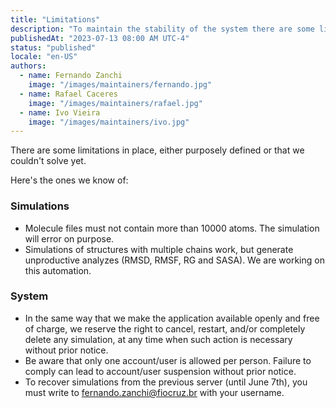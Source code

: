 ```yaml
---
title: "Limitations"
description: "To maintain the stability of the system there are some limitations purposely set in place."
publishedAt: "2023-07-13 08:00 AM UTC-4"
status: "published"
locale: "en-US"
authors: 
  - name: Fernando Zanchi
    image: "/images/maintainers/fernando.jpg"
  - name: Rafael Caceres
    image: "/images/maintainers/rafael.jpg"
  - name: Ivo Vieira
    image: "/images/maintainers/ivo.jpg"
---
```


There are some limitations in place, either purposely defined or that we couldn't solve yet.

Here's the ones we know of:

### Simulations

- Molecule files must not contain more than 10000 atoms. The simulation will error on purpose.
- Simulations of structures with multiple chains work, but generate unproductive analyzes (RMSD, RMSF, RG and SASA). We are working on this automation.

### System

- In the same way that we make the application available openly and free of charge, we reserve the right to cancel, restart, and/or completely delete any simulation, at any time when such action is necessary without prior notice.
- Be aware that only one account/user is allowed per person. Failure to comply can lead to account/user suspension without prior notice.
- To recover simulations from the previous server (until June 7th), you must write to [fernando.zanchi@fiocruz.br](mailto:fernando.zanchi@fiocruz.br) with your username.